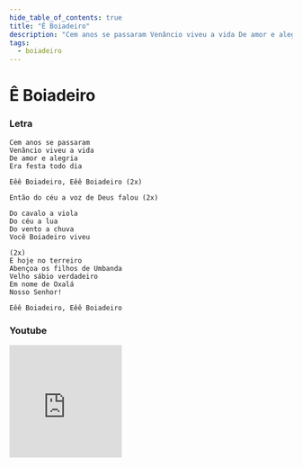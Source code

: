 ```yaml
---
hide_table_of_contents: true
title: "Ê Boiadeiro"
description: "Cem anos se passaram Venâncio viveu a vida De amor e alegria Era festa todo dia Eêê Boiadeiro, Eêê Boiadeiro Então do céu a voz de Deus falou Do cavalo a viola Do céu a lua Do vento a chuva Você Boiadeiro viveu E hoje no terreiro Abençoa os filhos de Umbanda Velho sábio verdadeiro Em nome de Oxalá Nosso Senhor! Eêê Boiadeiro, Eêê Boiadeiro"
tags:
  - boiadeiro
---
```


# Ê Boiadeiro

### Letra

```text
Cem anos se passaram
Venâncio viveu a vida
De amor e alegria
Era festa todo dia

Eêê Boiadeiro, Eêê Boiadeiro (2x)

Então do céu a voz de Deus falou (2x)

Do cavalo a viola
Do céu a lua
Do vento a chuva
Você Boiadeiro viveu

(2x)
E hoje no terreiro
Abençoa os filhos de Umbanda
Velho sábio verdadeiro
Em nome de Oxalá
Nosso Senhor!

Eêê Boiadeiro, Eêê Boiadeiro
```

### Youtube

<iframe
  width="200"
  height="200"
  src="https://www.youtube.com/embed/Q32W0h78aZQ?si=IneBhV3HkLPJamLI"
  title="YouTube video player"
  frameborder="0"
  allow="accelerometer; autoplay; clipboard-write; encrypted-media; gyroscope; picture-in-picture; web-share"
  referrerpolicy="strict-origin-when-cross-origin"
  allowfullscreen
></iframe>